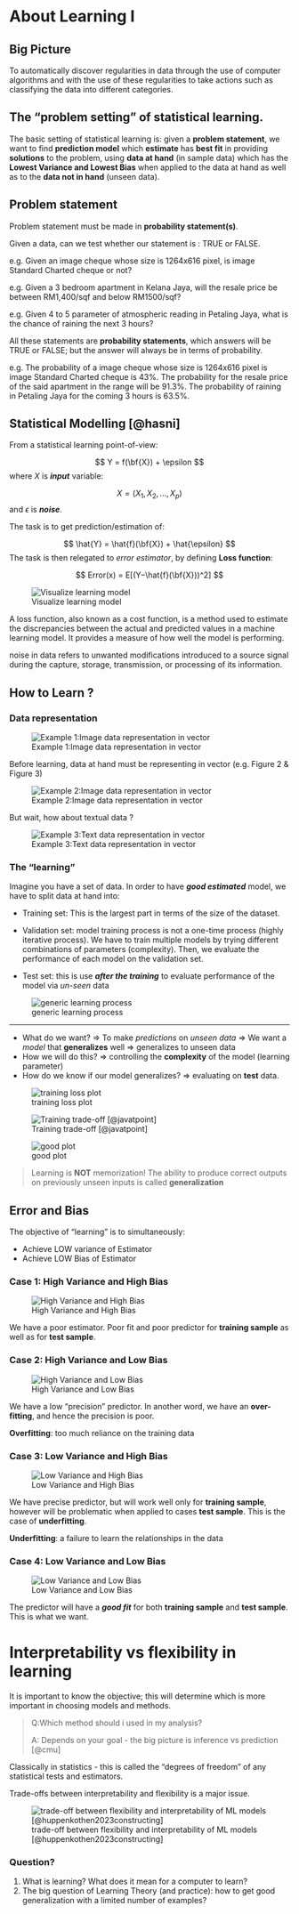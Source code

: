 # About Learning I

## Big Picture

To automatically discover regularities in data through the use of computer algorithms and with the use of these regularities to take actions such as classifying the data into different categories.

## The "problem setting" of statistical learning.

The basic setting of statistical learning is: given a **problem statement**, we want to find **prediction model** which **estimate** has **best fit** in providing **solutions** to the problem, using **data at hand** (in sample data) which has the **Lowest Variance and Lowest Bias** when applied to the data at hand as well as to the **data not in hand** (unseen data).

## Problem statement

Problem statement must be made in **probability statement(s)**.

Given a data, can we test whether our statement is : TRUE or FALSE.

e.g. Given an image cheque whose size is 1264x616 pixel, is image Standard Charted cheque or not?

e.g. Given a 3 bedroom apartment in Kelana Jaya, will the resale price be between RM1,400/sqf and below RM1500/sqf?

e.g. Given 4 to 5 parameter of atmospheric reading in Petaling Jaya, what is the chance of raining the next 3 hours?

All these statements are **probability statements**, which answers will be TRUE or FALSE; but the answer will always be in terms of probability.

e.g. The probability of a image cheque whose size is 1264x616 pixel is image Standard Charted cheque is 43%. The probability for the resale price of the said apartment in the range will be 91.3%. The probability of raining in Petaling Jaya for the coming 3 hours is 63.5%.

## Statistical Modelling [@hasni]

From a statistical learning point-of-view:

$$
Y = f(\bf{X}) + \epsilon
$$ where ${X}$ is ***input*** variable:

$$
X = (X_1,X_2,...,X_p)
$$ and $\epsilon$ is ***noise***.

The task is to get prediction/estimation of:

$$
\hat{Y} = \hat{f}(\bf{X}) + \hat{\epsilon}
$$ The task is then relegated to *error estimator*, by defining **Loss function**:

$$ 
Error(x) = E[(Y−\hat{f}(\bf{X}))^2]
$$

![Visualize learning model](image/basic_model.png){#fig-learning-model}

A loss function, also known as a cost function, is a method used to estimate the discrepancies between the actual and predicted values in a machine learning model. It provides a measure of how well the model is performing.

noise in data refers to unwanted modifications introduced to a source signal during the capture, storage, transmission, or processing of its information.

## **How to Learn ?**

### Data representation

![Example 1:Image data representation in vector](image/image_rep.png){#fig-img-rep}

Before learning, data at hand must be representing in vector (e.g. Figure 2 & Figure 3)

![Example 2:Image data representation in vector](image/image_rep_2.png){#fig-img-rep-2}

But wait, how about textual data ?

![Example 3:Text data representation in vector](image/text_rep.png){#fig-text-rep}

### The "learning"

Imagine you have a set of data. In order to have ***good estimated*** model, we have to split data at hand into:

-   Training set: This is the largest part in terms of the size of the dataset.

-   Validation set: model training process is not a one-time process (highly iterative process). We have to train multiple models by trying different combinations of parameters (complexity). Then, we evaluate the performance of each model on the validation set.

-   Test set: this is use ***after the training*** to evaluate performance of the model via *un-seen* data

![generic learning process](image/learning.png){#fig-learn}

------------------------------------------------------------------------

-   What do we want? $\Longrightarrow$ To make *predictions* on *unseen data* $\Longrightarrow$ We want a *model* that **generalizes** well $\Longrightarrow$ generalizes to unseen data
-   How we will do this? $\Longrightarrow$ controlling the **complexity** of the model (learning parameter)
-   How do we know if our model generalizes? $\Longrightarrow$ evaluating on **test** data.

![training loss plot](image/example_loss_plot.png){#fig-loss-plot}

![Training trade-off [@javatpoint]](image/biasvariance.png){#fig-model-tradeoff}

![good plot](image/perfect_loss_plot.png){#fig-good-plot}

> Learning is **NOT** memorization! The ability to produce correct outputs on previously unseen inputs is called **generalization**

## **Error and Bias**

The objective of "learning" is to simultaneously:

-   Achieve LOW variance of Estimator
-   Achieve LOW Bias of Estimator

### Case 1: High Variance and High Bias

![High Variance and High Bias](image/bias_case_1.png){#fig-bias-case1}

We have a poor estimator. Poor fit and poor predictor for **training sample** as well as for **test sample**.

### Case 2: High Variance and Low Bias

![High Variance and Low Bias](image/bias_case_2.png){#fig-bias-case2}

We have a low "precision" predictor. In another word, we have an **over-fitting**, and hence the precision is poor.

**Overfitting**: too much reliance on the training data

### Case 3: Low Variance and High Bias

![Low Variance and High Bias](image/bias_case_3.png){#fig-bias-case3}

We have precise predictor, but will work well only for **training sample**, however will be problematic when applied to cases **test sample**. This is the case of **underfitting**.

**Underfitting**: a failure to learn the relationships in the data

### Case 4: Low Variance and Low Bias

![Low Variance and Low Bias](image/bias_case_4.png){#fig-bias-case4}

The predictor will have a ***good fit*** for both **training sample** and **test sample**. This is what we want.

# Interpretability vs flexibility in learning

It is important to know the objective; this will determine which is more important in choosing models and methods.

> Q:Which method should i used in my analysis?
>
> A: Depends on your goal - the big picture is inference vs prediction [@cmu]

Classically in statistics - this is called the “degrees of freedom” of any statistical tests and estimators.

Trade-offs between interpretability and flexibility is a major issue.

![trade-off between flexibility and interpretability of ML models [@huppenkothen2023constructing]](image/model_trade_off.png){#fig-model-interpretability}

### Question?

1.  What is learning? What does it mean for a computer to learn?
2.  The big question of Learning Theory (and practice): how to get good generalization with a limited number of examples?
